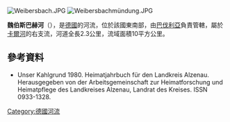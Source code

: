 {{Coord|50|6|3.44|N|9|6|10.86|E|display=title}}
[[Image:Weibersbach.JPG|right]]
[[Image:Weibersbachmündung.JPG|right]]

'''魏伯斯巴赫河'''（{{lang-de|Weibersbach}}），是[[德國|德國]]的河流，位於該國東南部，由[[巴伐利亞|巴伐利亞]]負責管轄，屬於[[卡爾河|卡爾河]]的右支流，河道全長2.3公里，流域面積10平方公里。

==參考資料==
* Unser Kahlgrund 1980. Heimatjahrbuch für den Landkreis Alzenau. Herausgegeben von der Arbeitsgemeinschaft zur Heimatforschung und Heimatpflege des Landkreises Alzenau, Landrat des Kreises. ISSN 0933-1328.

{{Germany-geo-stub}}
[[Category:德國河流|Category:德國河流]]